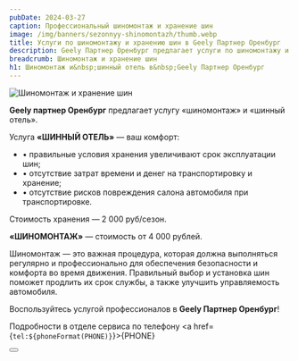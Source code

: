 ```yaml
---
pubDate: 2024-03-27
caption: Профессиональный шиномонтаж и хранение шин
image: /img/banners/sezonnyy-shinomontazh/thumb.webp
title: Услуги по шиномонтажу и хранению шин в Geely Партнер Оренбург
description: Geely Партнер Оренбург предлагает услуги по шиномонтажу и хранению шин. Хранение шин в правильных условиях увеличивает их срок эксплуатации, а профессиональный шиномонтаж обеспечивает безопасность и комфорт во время движения. Подробности можно узнать по телефону +7(3532) 40-53-53.
breadcrumb: Шиномонтаж и хранение шин
h1: Шиномонтаж и&nbsp;шинный отель в&nbsp;Geely Партнер Оренбург
---
```


<picture>
	<source media="(min-width: 1200px)" srcset="/img/banners/sezonnyy-shinomontazh/1920x1080.webp" />
	<source media="(min-width: 942px)" srcset="/img/banners/sezonnyy-shinomontazh/1280x625.webp" />
	<source media="(min-width: 576px)" srcset="/img/banners/sezonnyy-shinomontazh/768x575.webp" />
	<source media="(min-width: 320px)" srcset="/img/banners/sezonnyy-shinomontazh/640x640.webp" />
	<img src="/img/banners/sezonnyy-shinomontazh/1280x625.webp" class="mb-10" alt="Шиномонтаж и хранение шин" />
</picture>

**Geely партнер Оренбург** предлагает услугу &laquo;шиномонтаж&raquo; и&nbsp;&laquo;шинный отель&raquo;.

Услуга **&laquo;ШИННЫЙ ОТЕЛЬ&raquo;**&nbsp;&mdash; ваш комфорт:

+ • правильные условия хранения увеличивают срок эксплуатации шин;
+ • отсутствие затрат времени и денег на транспортировку и хранение;
+ • отсутствие рисков повреждения салона автомобиля при транспортировке.

Стоимость хранения&nbsp;&mdash; 2&nbsp;000&nbsp;руб/сезон.

**&laquo;ШИНОМОНТАЖ&raquo;**&nbsp;&mdash; стоимость от&nbsp;4&nbsp;000&nbsp;рублей.

Шиномонтаж&nbsp;&mdash; это важная процедура, которая должна выполняться регулярно и профессионально для обеспечения безопасности и комфорта во время движения. Правильный выбор и установка шин поможет продлить их срок службы, а также улучшить управляемость автомобиля.

Воспользуйтесь услугой профессионалов в **Geely Партнер Оренбург**!

Подробности в отделе сервиса по телефону <a href={`tel:${phoneFormat(PHONE)}`}>{PHONE}</a>

<div class="flex justify-center mt-10 mb-5">
	<Button 
		classes="popup-link block !px-4 xl:!px-8 !py-2 xl:!py-3 !text-white !no-underline" 
		url="#common-modal" 
		title="Подробнее"
		dataTitle="Профессиональный шиномонтаж и&nbsp;хранение шин в&nbsp;Geely Партнер Оренбург"
		dataFormName="Подробнее. Шиномонтаж и хранение шин"
	/>
</div>